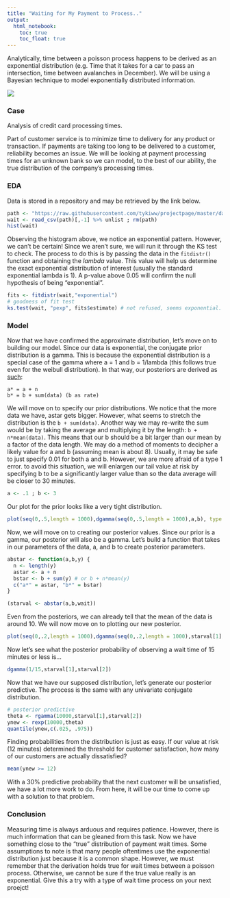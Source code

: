 ```yaml
---
title: "Waiting for My Payment to Process.."
output: 
  html_notebook:
    toc: true
    toc_float: true
---
```


Analytically, time between a poisson process happens to be derived as an exponential distribution (e.g. Time that it takes for a car to pass an intersection, time between avalanches in December). We will be using a Bayesian technique to model exponentially distributed information.

![](https://pbs.twimg.com/media/BrEN52WCUAA4wdV.png)

### Case

Analysis of credit card processing times.

Part of customer service is to minimize time to delivery for any product or transaction. If payments are taking too long to be delivered to a customer, reliability becomes an issue. We will be looking at payment processing times for an unknown bank so we can model, to the best of our ability, the true distribution of the company's processing times.

### EDA

Data is stored in a repository and may be retrieved by the link below. 

```r
path <- "https://raw.githubusercontent.com/tykiww/projectpage/master/datasets/credit_wait/cred_process.csv"
wait <- read_csv(path)[,-1] %>% unlist ; rm(path)
hist(wait)
```

Observing the histogram above, we notice an exponential pattern. However, we can't be certain! Since we aren't sure, we will run it through the KS test to check. The process to do this is by passing the data in the `fitdistr()` function and obtaining the *lambda* value. This value will help us determine the exact exponential distribution of interest (usually the standard exponential lambda is 1). A p-value above 0.05 will confirm the null hypothesis of being "exponential".

```r
fits <- fitdistr(wait,"exponential")
# goodness of fit test
ks.test(wait, "pexp", fits$estimate) # not refused, seems exponential.
```

### Model

Now that we have confirmed the approximate distribution, let's move on to building our model. Since our data is exponential, the conjugate prior distribution is a gamma. This is because the exponential distribution is a special case of the gamma where a = 1 and b = 1/lambda (this follows true even for the weibull distribution). In that way, our posteriors are derived as [such](http://halweb.uc3m.es/esp/Personal/personas/mwiper/docencia/English/PhD_Bayesian_Statistics/ch3_2009.pdf):


    a* = a + n
    b* = b + sum(data) (b as rate)


We will move on to specify our prior distributions. We notice that the more data we have, astar gets bigger. However, what seems to stretch the distribution is the `b + sum(data)`. Another way we may re-write the sum would be by taking the average and multiplying it by the length: `b + n*mean(data)`. This means that our b should be a bit larger than our mean by a factor of the data length. We may do a method of moments to decipher a likely value for a and b (assuming mean is about 8). Usually, it may be safe to just specify 0.01 for both a and b. However, we are more afraid of a type 1 error. to avoid this situation, we will enlargen our tail value at risk by specifying b to be a significantly larger value than so the data average will be closer to 30 minutes.

```r
a <- .1 ; b <- 3
```

Our plot for the prior looks like a very tight distribution.

```r
plot(seq(0,.5,length = 1000),dgamma(seq(0,.5,length = 1000),a,b), type = 'l', col = "blue")
```

Now, we will move on to creating our posterior values. Since our prior is a gamma, our posterior will also be a gamma. Let's build a function that takes in our parameters of the data, a, and b to create posterior parameters.

```r
abstar <- function(a,b,y) {
  n <- length(y)
  astar <- a + n
  bstar <- b + sum(y) # or b + n*mean(y)
  c("a*" = astar, "b*" = bstar)
}

(starval <- abstar(a,b,wait))
```

Even from the posteriors, we can already tell that the mean of the data is around 10. We will now move on to plotting our new posterior.

```r
plot(seq(0,.2,length = 1000),dgamma(seq(0,.2,length = 1000),starval[1],starval[2]), type = 'l', col = "blue")
```

Now let's see what the posterior probability of observing a wait time of 15 minutes or less is...

```r
dgamma(1/15,starval[1],starval[2])
```

Now that we have our supposed distribution, let's generate our posterior predictive. The process is the same with any univariate conjugate distribution.

```r
# posterior predictive
theta <- rgamma(10000,starval[1],starval[2])
ynew <- rexp(10000,theta)
quantile(ynew,c(.025, .975))
```

Finding probabilities from the distribution is just as easy. If our value at risk (12 minutes) determined the threshold for customer satisfaction, how many of our customers are actually dissatisfied?

```r
mean(ynew >= 12)
```

With a 30% predictive probability that the next customer will be unsatisfied, we have a lot more work to do. From here, it will be our time to come up with a solution to that problem.

### Conclusion

Measuring time is always arduous and requires patience. However, there is much information that can be gleaned from this task. Now we have something close to the "true" distribution of payment wait times. Some assumptions to note is that many people oftentimes use the exponential distribution just because it is a common shape. However, we must remember that the derivation holds true for wait times between a poisson process. Otherwise, we cannot be sure if the true value really is an exponential. Give this a try with a type of wait time process on your next proejct!







